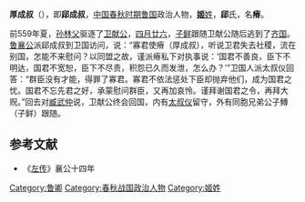 {{模板:Infobox 先秦人物
|名稱=厚成叔
|姓=[[姬姓|姬]]
|氏=郈氏
|名=瘠
|字=
|别名=郈成叔
|别字=
|諡号=成
|官位=
|時代=春秋
|國家=魯國
|身份=[[魯國|魯國]]大夫
|出生日期=
|逝世日期=
|父=
|子女=
}}
'''厚成叔'''（{{bd|？||？||catIdx=H郈}}），即'''郈成叔'''，[[中国|中国]][[春秋时期|春秋时期]][[鲁国|鲁国]]政治人物，[[姬姓|'''姬'''姓]]，'''郈'''氏，名'''瘠'''。

前559年夏，[[孙林父|孙林父]]驱逐了[[卫献公|卫献公]]，[[四月廿六|四月廿六]]，[[子鲜|子鲜]]跟随卫献公随后逃到了[[齐国|齐国]]。[[鲁襄公|鲁襄公]]派郈成叔到卫国访问，说：“寡君使瘠（厚成叔），听说卫君失去社稷，流在别国，怎能不来慰问？以同盟之故，谨派瘠私下对执事说：‘国君不善良，臣下不明达，国君不宽恕，臣下不尽责，积怨已久而发泄，怎么办？’”卫国人派太叔仪回答：“群臣没有才能，得罪了寡君。寡君不依法惩处下臣却抛弃他们，成为国君之忧。国君不忘先君之好，承蒙慰问群臣，又再加哀怜。谨拜谢国君之令，再拜大贶。”回去对[[臧武仲|臧武仲]]说，卫献公终会回国，内有[[太叔仪|太叔仪]]留守，外有同胞兄弟公子鱄（子鲜）跟随。

==参考文献==
*《[[左传|左传]]》襄公十四年
[[Category:鲁卿|Category:鲁卿]]
[[Category:春秋战国政治人物|Category:春秋战国政治人物]]
[[Category:姬姓|Category:姬姓]]